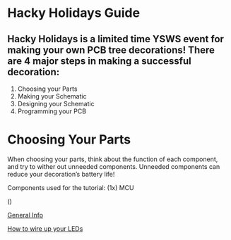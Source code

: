 
# Hacky Holidays Guide

## Hacky Holidays is a limited time YSWS event for making your own PCB tree decorations! There are **4** major steps in making a successful decoration:

1. Choosing your Parts
2. Making your Schematic
3. Designing your Schematic
4. Programming your PCB

# Choosing Your Parts

When choosing your parts, think about the function of each component, and try to wither out unneeded components. Unneeded components can reduce your decoration’s battery life!

Components used for the tutorial:
(1x) MCU

()

[General Info](https://www.notion.so/General-Info-153a1dc89099809d86c0fda32bbf66a9?pvs=21)

[How to wire up your LEDs](https://www.notion.so/How-to-wire-up-your-LEDs-154a1dc890998077b10aecd282861452?pvs=21)
